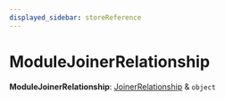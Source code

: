 ```yaml
---
displayed_sidebar: storeReference
---
```



# ModuleJoinerRelationship

 **ModuleJoinerRelationship**: [JoinerRelationship](../store.JoinerRelationship/page.mdx) & `object`
